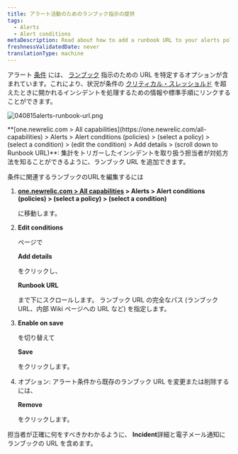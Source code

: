 ```yaml
---
title: アラート活動のためのランブック指示の提供
tags:
  - Alerts
  - Alert conditions
metaDescription: Read about how to add a runbook URL to your alerts policy condtion.
freshnessValidatedDate: never
translationType: machine
---
```



アラート [条件](/docs/alerts/new-relic-alerts-beta/configuring-alert-policies/define-alert-conditions) には、 [ランブック](/docs/using-new-relic/welcome-new-relic/get-started/glossary#alert-runbook) 指示のための URL を特定するオプションが含まれています。これにより、状況が条件の [クリティカル・スレッショルド](/docs/alerts/new-relic-alerts-beta/configuring-alert-policies/define-thresholds-trigger-alert) を超えたときに開かれるインシデントを処理するための情報や標準手順にリンクすることができます。

<img
  title="040815alerts-runbook-url.png"
  alt="040815alerts-runbook-url.png"
  src={accountsAlertsRunbook}
/>

<figcaption>
  <DoNotTranslate>**[one.newrelic.com > All capabilities](https://one.newrelic.com/all-capabilities) > Alerts > Alert conditions (policies) > (select a policy) > (select a condition) > (edit the condition) > Add details > (scroll down to Runbook URL)**</DoNotTranslate>: 集計をトリガーしたインシデントを取り扱う担当者が対処方法を知ることができるように、ランブック URL を追加できます。
</figcaption>

条件に関連するランブックのURLを編集するには

1. <DoNotTranslate>**[one.newrelic.com > All capabilities](https://one.newrelic.com/all-capabilities) > Alerts > Alert conditions (policies) > (select a policy) > (select a condition)**</DoNotTranslate>

   に移動します。

2. <DoNotTranslate>**Edit conditions**</DoNotTranslate>

   ページで

   <DoNotTranslate>**Add details**</DoNotTranslate>

   をクリックし、

   <DoNotTranslate>**Runbook URL**</DoNotTranslate>

   まで下にスクロールします。 ランブック URL の完全なパス (ランブック URL、内部 Wiki ページへの URL など) を指定します。

3. <DoNotTranslate>**Enable on save**</DoNotTranslate>

   を切り替えて

   <DoNotTranslate>**Save**</DoNotTranslate>

   をクリックします。

4. オプション: アラート条件から既存のランブック URL を変更または削除するには、

   <DoNotTranslate>**Remove**</DoNotTranslate>

   をクリックします。

担当者が正確に何をすべきかわかるように、 <DoNotTranslate>**Incident**</DoNotTranslate>詳細と電子メール通知にランブックの URL を含めます。